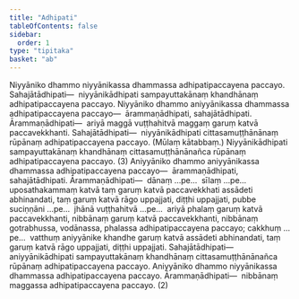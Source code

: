 ```yaml
---
title: "Adhipati"
tableOfContents: false
sidebar:
  order: 1
type: "tipitaka"
basket: "ab"
---
```



<DynamicBreadcrumb />

<Division number="315">

<Paragraph number="4747">
Niyyāniko dhammo niyyānikassa dhammassa adhipatipaccayena paccayo. <Emphasis>Sahajātādhipati</Emphasis>—  niyyānikādhipati sampayuttakānaṃ khandhānaṃ adhipatipaccayena paccayo. Niyyāniko dhammo aniyyānikassa dhammassa adhipatipaccayena paccayo—  ārammaṇādhipati, sahajātādhipati. <Emphasis>Ārammaṇādhipati</Emphasis>—  ariyā maggā vuṭṭhahitvā maggaṃ garuṃ katvā paccavekkhanti. <Emphasis>Sahajātādhipati</Emphasis>—  niyyānikādhipati cittasamuṭṭhānānaṃ rūpānaṃ adhipatipaccayena paccayo. (Mūlaṃ kātabbaṃ.) Niyyānikādhipati sampayuttakānaṃ khandhānaṃ cittasamuṭṭhānānañca rūpānaṃ adhipatipaccayena paccayo. (3)
</Paragraph>

</Division>
<Division number="316">

<Paragraph number="4748">
Aniyyāniko dhammo aniyyānikassa dhammassa adhipatipaccayena paccayo—  ārammaṇādhipati, sahajātādhipati. <Emphasis>Ārammaṇādhipati</Emphasis>—  dānaṃ …pe…  sīlaṃ …pe…  uposathakammaṃ katvā taṃ garuṃ katvā paccavekkhati assādeti abhinandati, taṃ garuṃ katvā rāgo uppajjati, diṭṭhi uppajjati, pubbe suciṇṇāni …pe…  jhānā vuṭṭhahitvā …pe…  ariyā phalaṃ garuṃ katvā paccavekkhanti, nibbānaṃ garuṃ katvā paccavekkhanti, nibbānaṃ gotrabhussa, vodānassa, phalassa adhipatipaccayena paccayo; cakkhuṃ …pe…  vatthuṃ aniyyānike khandhe garuṃ katvā assādeti abhinandati, taṃ garuṃ katvā rāgo uppajjati, diṭṭhi uppajjati. <Emphasis>Sahajātādhipati</Emphasis>—  aniyyānikādhipati sampayuttakānaṃ khandhānaṃ cittasamuṭṭhānānañca rūpānaṃ adhipatipaccayena paccayo. Aniyyāniko dhammo niyyānikassa dhammassa adhipatipaccayena paccayo. <Emphasis>Ārammaṇādhipati</Emphasis>—  nibbānaṃ maggassa adhipatipaccayena paccayo. (2)
</Paragraph>
</Division>
